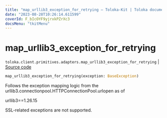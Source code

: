 ```yaml
---
title: "map_urllib3_exception_for_retrying — Toloka-Kit | Toloka documentation"
date: "2023-08-28T10:26:14.611599"
coverId: F_bIcOYF9yjrxkPZrXc3
docsMenu: "tkitMenu"
---
```


# map_urllib3_exception_for_retrying

`toloka.client.primitives.adapters.map_urllib3_exception_for_retrying` | [Source code](https://github.com/Toloka/toloka-kit/blob/v1.2.1/src/client/primitives/adapters.py#L181)

```python
map_urllib3_exception_for_retrying(exception: BaseException)
```

Follows the exception mapping logic from the urllib3.connectionpool.HTTPConnectionPool.urlopen as of

urllib3==1.26.15

SSL-related exceptions are not supported.
